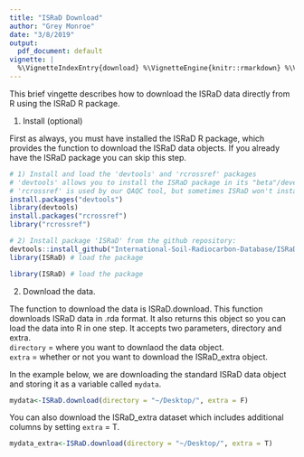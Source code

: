 ```yaml
---
title: "ISRaD Download"
author: "Grey Monroe"
date: "3/8/2019"
output:
  pdf_document: default
vignette: |
  %\VignetteIndexEntry{download} %\VignetteEngine{knitr::rmarkdown} %\VignetteEncoding{UTF-8}
---
```


This brief vingette describes how to download the ISRaD data directly from R using the ISRaD R package.

1. Install (optional)

First as always, you must have installed the ISRaD R package, which provides the function to download the ISRaD data objects. If you already have the ISRaD package you can skip this step.

```r
# 1) Install and load the 'devtools' and 'rcrossref' packages
# 'devtools' allows you to install the ISRaD package in its "beta"/development form
# 'rcrossref' is used by our QAQC tool, but sometimes ISRaD won't install without it
install.packages("devtools")
library(devtools) 
install.packages("rcrossref")
library("rcrossref")

# 2) Install package 'ISRaD' from the github repository:
devtools::install_github("International-Soil-Radiocarbon-Database/ISRaD", ref="master")
library(ISRaD) # load the package

```


```r
library(ISRaD) # load the package
```

2. Download the data.

The function to download the data is ISRaD.download. This function downloads ISRaD data in .rda format. It also returns this object so you can load the data into R in one step. It accepts two parameters, directory and extra.  
`directory` = where you want to downlaod the data object.  
`extra` = whether or not you want to download the ISRaD_extra object.  

In the example below, we are downloading the standard ISRaD data object and storing it as a variable called `mydata`.

```r
mydata<-ISRaD.download(directory = "~/Desktop/", extra = F)
```

You can also download the ISRaD_extra dataset which includes additional columns by setting `extra` = T.

```r
mydata_extra<-ISRaD.download(directory = "~/Desktop/", extra = T)
```

